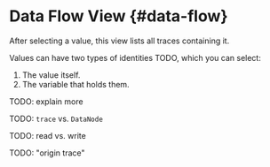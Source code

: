 # Data Flow View {#data-flow}

<!-- import TOC from '@src/components/TOC';

<TOC toc={toc} /> -->

After selecting a value, this view lists all traces containing it.

Values can have two types of identities TODO, which you can select:

1. The value itself.
2. The variable that holds them.

TODO: explain more

TODO: `trace` vs. `DataNode`

TODO: read vs. write

TODO: "origin trace"
